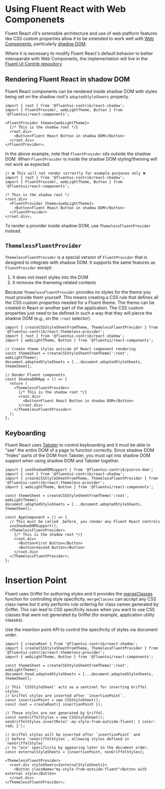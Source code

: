
<Meta title="Concepts/Developer/Web Components Interop/Using Fluent React with Web Components" />

# Using Fluent React with Web Componenets

Fluent React v9's extensible architecture and use of web platform features like CSS custom properties
allow it to be extended to work well with [Web Components](https://developer.mozilla.org/en-US/docs/Web/API/Web_components),
particularly [shadow DOM](https://developer.mozilla.org/en-US/docs/Web/API/Web_components/Using_shadow_DOM).

Where it is necessary to modify Fluent React's default behavior to better interoperate with Web Components, the
implementation will live in the [Fluent UI Contrib repository](https://github.com/microsoft/fluentui-contrib).

## Rendering Fluent React in shadow DOM

Fluent React components can be rendered inside shadow DOM with styles being set on the shadow root's `adoptedStyleSheets`
property.

```tsx
import { root } from '@fluentui-contrib/react-shadow';
import { FluentProvider, webLightTheme, Button } from '@fluentui/react-components';

<FluentProvider theme={webLightTheme}>
  {/* This is the shadow root */}
  <root.div>
    <Button>Fluent React Button in shadow DOM</Button>
  </root.div>
</FluentProvider>;
```

In the above example, note that `FluentProvider` sits outside the shadow DOM. When `FluentProvider` is inside the shadow
DOM styling/theming will not work as expected.

```tsx
// ❌ This will not render correctly for example purposes only ❌
import { root } from '@fluentui-contrib/react-shadow';
import { FluentProvider, webLightTheme, Button } from '@fluentui/react-components';

/* This is the shadow root */
<root.div>
  <FluentProvider theme={webLightTheme}>
    <Button>Fluent React Button in shadow DOM</Button>
  </FluentProvider>
</root.div>;
```

To render a provider inside shadow DOM, use `ThemelessFluentProvider` instead.

## `ThemelessFluentProvider`

`ThemelessFluentProvider` is a special version of `FluentProvider` that is designed to integrate with
shadow DOM. It supports the same features as `FluentProvider` except:

1. It does not insert styles into the DOM
2. It removes the themeing related contexts

Because `ThemelessFluentProvider` provides no styles for the theme you must provide them yourself.
This means creating a CSS rule that defines all the CSS custom properties needed for a Fluent theme.
The theme can be created in React or another part of the application. The CSS custom properties just need to be
defined in such a way that they will pierce the shadow DOM (e.g., on the `:root` selector).

```tsx
import { createCSSStyleSheetFromTheme, ThemelessFluentProvider } from '@fluentui-contrib/react-themeless-provider';
import { root } from '@fluentui-contrib/react-shadow';
import { webLightTheme, Button } from '@fluentui/react-components';

// Create theme styles outside of React component rendering
const themeSheet = createCSSStyleSheetFromTheme(':root', webLightTheme);
document.adoptedStyleSheets = [...document.adoptedStyleSheets, themeSheet];

// Render Fluent components
const ShadowDOMApp = () => {
  return (
    <ThemelessFluentProvider>
      {/* This is the shadow root */}
      <root.div>
        <Button>Fluent React Button in shadow DOM</Button>
      </root.div>
    </ThemelessFluentProvider>
  );
};
```

## Keyboarding

Fluent React uses [Tabster](https://tabster.io/) to control keyboarding and it must be able to "see" the entire DOM
of a page to function correctly. Since shadow DOM "hides" parts of the DOM from Tabster, you must opt into
shadow DOM support when using shadow DOM and Tabster together.

```tsx
import { useShadowDOMSupport } from '@fluentui-contrib/pierce-dom';
import { root } from '@fluentui-contrib/react-shadow';
import { createCSSStyleSheetFromTheme, ThemelessFluentProvider } from '@fluentui-contrib/react-themeless-provider';
import { webLightTheme, Button } from '@fluentui/react-components';

const themeSheet = createCSSStyleSheetFromTheme(':root', webLightTheme);
document.adoptedStyleSheets = [...document.adoptedStyleSheets, themeSheet];

const AppComponent = () => {
  // This must be called _before_ you render any Fluent React controls
  useShadowDOMSupport();
  <ThemelessFluentProvider>
    {/* This is the shadow root */}
    <root.div>
      <Button>First Button</Button>
      <Button>Second Button</Button>
    </root.div>
  </ThemelessFluentProvider>;
};
```

# Insertion Point

Fluent uses Griffel for authoring styles and it provides the [mergeClasses](https://griffel.js.org/react/api/merge-classes)
function for controlling style specificity. `mergeClasses` can accept any CSS class name but it only performs rule ordering
for class names generated by Griffel. This can lead to CSS specificity issues when you want to use CSS classes that were
not generated by Griffel (for example, application utility classes).

Use the insertion point API to control the specificity of styles via document order.

```tsx
import { createRoot } from '@fluentui-contrib/react-shadow';
import { createCSSStyleSheetFromTheme, ThemelessFluentProvider } from '@fluentui-contrib/react-themeless-provider';
import { webLightTheme, Button } from '@fluentui/react-components';

const themeSheet = createCSSStyleSheetFromTheme(':root', webLightTheme);
document.head.adoptedStyleSheets = [...document.adoptedStyleSheets, themeSheet];

// This `CSSStyleSheet` acts as a sentinel for inserting Griffel styles.
// Griffel styles are inserted after `insertionPoint`.
const insertionPoint = new CSSStyleSheet();
const root = createRoot({ insertionPoint });

// These styles are not generated by Griffel.
const nonGriffelStyles = new CSSStyleSheet();
nonGriffelStyles.insertRule('.my-style-from-outside-fluent: { color: red; }');

// Griffel styles will be inserted after `insertionPoint` and
// before `nonGriffelStyles`, allowing styles defined in `nonGriffelStyles`
// to "win" specificity by appearing later in the document order.
const externalStyleSheets = [insertionPoint, nonGriffelStyles];

<ThemelessFluentProvider>
  <root.div styleSheets={externalStyleSheets}>
    <Button className="my-style-from-outside-fluent">Button with external style</Button>
  </root.div>
</ThemelessFluentProvider>;
```
